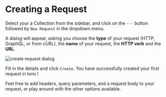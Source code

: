 # Creating a Request

Select your a Collection from the sidebar, and click on the `···` button followed by `New Request` in the dropdown menu.

A dialog will appear, asking you choose the **type** of your request (HTTP, GraphQL, or from cURL), the **name** of your request, the **HTTP verb** and the **URL**.

![create request dialog](/screenshots/new-request.webp)

Fill in the details and click `Create`. You have successfully created your first request in lomi.! 

Feel free to add headers, query parameters, and a request body to your request, or play around with the other options available.
